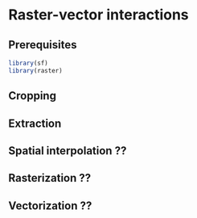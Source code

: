 # Raster-vector interactions {#raster-vector}

## Prerequisites {-}

```r
library(sf)
library(raster)
```

## Cropping

<!-- - crop, mask -->

## Extraction

<!-- - extract -->

## Spatial interpolation ??
<!-- http://mdsumner.github.io/guerrilla/articles/irreg2.html -->

## Rasterization ??

## Vectorization ??


<!-- distances? -->
<!-- zonal stats -->
